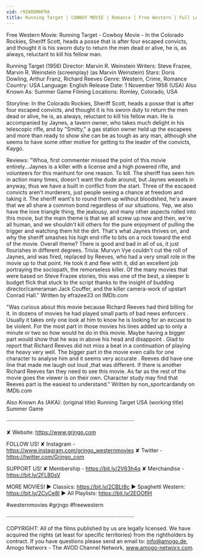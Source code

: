 ```yaml
---
vid: r9ZAROMHFRA
title: Running Target | COWBOY MOVIE | Romance | Free Western | Full Length | Classic Movie
---
```


Free Western Movie: Running Target - Cowboy Movie - In the Colorado Rockies, Sheriff Scott, heads a posse that is after four escaped convicts, and thought it is his sworn duty to return the men dead or alive, he is, as always, reluctant to kill his fellow man.

Running Target (1956)
Director: Marvin R. Weinstein
Writers: Steve Frazee, Marvin R. Weinstein (screenplay) (as Marvin Weinstein) 
Stars: Doris Dowling, Arthur Franz, Richard Reeves
Genre: Western, Crime, Romance
Country: USA
Language: English
Release Date: 1 November 1956 (USA) 
Also Known As: Summer Game 
Filming Locations: Romley, Colorado, USA

Storyline:
In the Colorado Rockies, Sheriff Scott, heads a posse that is after four escaped convicts, and thought it is his sworn duty to return the men dead or alive, he is, as always, reluctant to kill his fellow man. He is accompanied by Jaynes, a tavern owner, who takes much delight in his telescopic rifle, and by "Smitty," a gas station owner held up the escapees and more than ready to show she can be as tough as any man, although she seems to have some other motive for getting to the leader of the convicts, Kaygo.

Reviews:
"Whoa, first commenter missed the point of this movie entirely...Jaynes is a killer with a license and a high powered rifle, and volunteers for this manhunt for one reason. To kill. The sheriff has seen him in action many times, doesn't want the dude around, but Jaynes weasels in anyway, thus we have a built in conflict from the start. Three of the escaped convicts aren't murderers, just people seeing a chance at freedom and taking it. The sheriff want's to round them up without bloodshed, he's aware that we all share a common bond regardless of our situations. Yep, we also have the love triangle thing, the jealousy, and many other aspects rolled into this movie, but the main theme is that we all screw up now and then, we're all human, and we shouldn't kill others for the pure enjoyment of pulling the trigger and watching them hit the dirt. That's what Jaynes thrives on, and why the sheriff smashes his high end rifle to bits on a rock toward the end of the movie. Overall theme? There is good and bad in all of us, it just flourishes in different degrees. Trivia: Murvyn Vye couldn't cut the roll of Jaynes, and was fired, replaced by Reeves, who had a very small role in the movie up to that point. He took it and flew with it, did an excellent job portraying the sociopath, the remorseless killer. Of the many movies that were based on Steve Frazee stories, this was one of the best, a sleeper b budget flick that stuck to the script thanks to the insight of budding director/cameraman Jack Couffer, and the killer camera-work of upstart Conrad Hall." Written by efrazee33 on IMDb.com 

"Was curious about this movie because Richard Reeves had third billing for it. In dozens of movies he had played small parts of bad news enforcers . Usually it takes only one look at him to know he is looking for an excuse to be violent. For the most part in those movies his lines added up to only a minute or two so how would he do in this movie. Maybe having a bigger part would show that he was in above his head and disappoint . Glad to report that Richard Reeves did not miss a beat in a continuation of playing the heavy very well. The bigger part in the movie even calls for one character to analyse him and it seems very accurate . Reeves did have one line that made me laugh out loud ,that was different. If there is another Richard Reeves fan they need to see this movie. As far as the rest of the movie goes the viewer is on their own. Character study may find that Reeves part is the easiest to understand." Written by non_sportcardandy on IMDb.com 

Also Known As (AKA):
(original title) Running Target
USA (working title) Summer Game

····················································································

✘ Website: https://www.grjngo.com

FOLLOW US!
✘ Instagram - https://www.instagram.com/grjngo_westernmovies
✘ Twitter - https://twitter.com/Grjngo_com

SUPPORT US!
✘ Membership - https://bit.ly/2V63h4q
✘ Merchandise - https://bit.ly/2FLB0sV

MORE MOVIES! 
► Classics: https://bit.ly/2CBLt8c 
► Spaghetti Western: https://bit.ly/2CyCe8I 
► All Playlists: https://bit.ly/2EOOfIH 

#westernmovies #grjngo #freewestern

····················································································

COPYRIGHT: All of the films published by us are legally licensed. We have acquired the rights (at least for specific territories) from the rightholders by contract. If you have questions please send an email to: info@amogo.de, Amogo Networx - The AVOD Channel Network, www.amogo-networx.com.